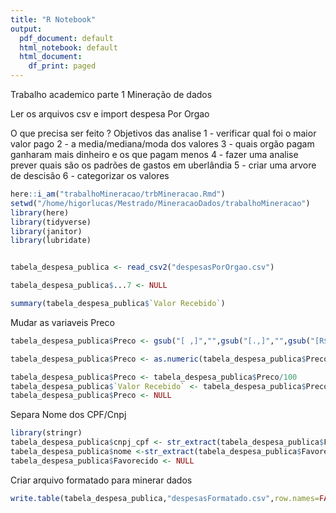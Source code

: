 ```yaml
---
title: "R Notebook"
output:
  pdf_document: default
  html_notebook: default
  html_document:
    df_print: paged
---
```


Trabalho academico parte 1 Mineração de dados

Ler os arquivos csv e import despesa Por Orgao 

O que precisa ser feito ?
  Objetivos das analise
 1 - verificar qual foi o maior valor pago
 2 - a media/mediana/moda dos valores
 3 - quais orgão pagam ganharam mais dinheiro e os que pagam menos
 4 - fazer uma analise prever quais são os padrões de gastos em uberlândia
 5 - criar uma arvore de descisão
6 - categorizar os valores
```r
here::i_am("trabalhoMineracao/trbMineracao.Rmd")
setwd("/home/higorlucas/Mestrado/MineracaoDados/trabalhoMineracao")
library(here)
library(tidyverse)
library(janitor)
library(lubridate)


tabela_despesa_publica <- read_csv2("despesasPorOrgao.csv")

tabela_despesa_publica$...7 <- NULL

summary(tabela_despesa_publica$`Valor Recebido`)
```
Mudar as variaveis Preco
```r
tabela_despesa_publica$Preco <- gsub("[ ,]","",gsub("[.,]","",gsub("[R$,]","",tabela_despesa_publica$`Valor Recebido`)))

tabela_despesa_publica$Preco <- as.numeric(tabela_despesa_publica$Preco)

tabela_despesa_publica$Preco <- tabela_despesa_publica$Preco/100
tabela_despesa_publica$`Valor Recebido` <- tabela_despesa_publica$Preco
tabela_despesa_publica$Preco <- NULL

```

Separa Nome dos CPF/Cnpj
```r
library(stringr)
tabela_despesa_publica$cnpj_cpf <- str_extract(tabela_despesa_publica$Favorecido,".+[0-9]-+.")
tabela_despesa_publica$nome <-str_extract(tabela_despesa_publica$Favorecido,"[A-Z].+")
tabela_despesa_publica$Favorecido <- NULL
```

Criar arquivo formatado para minerar dados
```r
write.table(tabela_despesa_publica,"despesasFormatado.csv",row.names=FALSE,sep=";",fileEncoding = "UTF-8")
```